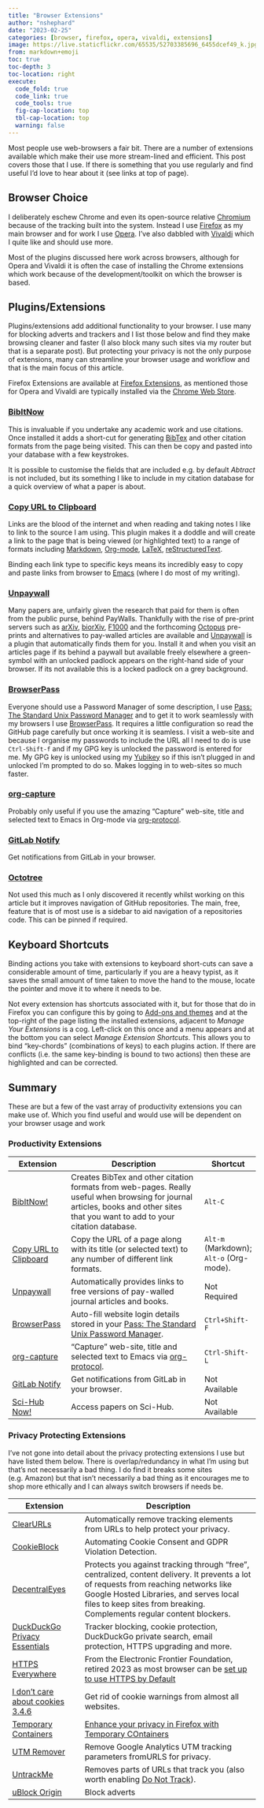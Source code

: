 ```yaml
---
title: "Browser Extensions"
author: "nshephard"
date: "2023-02-25"
categories: [browser, firefox, opera, vivaldi, extensions]
image: https://live.staticflickr.com/65535/52703385696_6455dcef49_k.jpg
from: markdown+emoji
toc: true
toc-depth: 3
toc-location: right
execute:
  code_fold: true
  code_link: true
  code_tools: true
  fig-cap-location: top
  tbl-cap-location: top
  warning: false
---
```


Most people use web-browsers a fair bit. There are a number of extensions available which make their use more
stream-lined and efficient. This post covers those that I use. If there is something that you use regularly and find
useful I'd love to hear about it (see links at top of page).

## Browser Choice

I deliberately eschew Chrome and even its open-source relative [Chromium](https://chromium.org/) because of the tracking
built into the system. Instead I use [Firefox](https://www.mozilla.com/firefox) as my main browser and for work I use
[Opera](https://www.opera.com/). I've also dabbled with [Vivaldi](https://vivaldi.com/) which I quite like and should
use more.

Most of the plugins discussed here work across browsers, although for Opera and Vivaldi it is often the case of
installing the Chrome extensions which work because of the development/toolkit on which the browser is based.

## Plugins/Extensions

Plugins/extensions add additional functionality to your browser. I use many for blocking adverts and trackers and I list
those below and find they make browsing cleaner and faster (I also block many such sites via my router but that is a
separate post). But protecting your privacy is not the only purpose of extensions, many can streamline your browser
usage and workflow and that is the main focus of this article.

Firefox Extensions are available at [Firefox Extensions](https://addons.mozilla.org/en-GB/firefox/extensions/), as
mentioned those for Opera and Vivaldi are typically installed via the [Chrome Web
Store](https://chrome.google.com/webstore/category/extensions).

### [BibItNow](https://addons.mozilla.org/en-US/firefox/addon/bibitnow/)

This is invaluable if you undertake any academic work and use citations. Once installed it adds a short-cut for
generating [BibTex](http://www.bibtex.org/) and other citation formats from the page being visited. This can then be
copy and pasted into your database with a few keystrokes.

It is possible to customise the fields that are included e.g. by default _Abtract_ is not included, but its something I
like to include in my citation database for a quick overview of what a paper is about.

### [Copy URL to Clipboard](https://github.com/asamuzaK/url2clipboard)

Links are the blood of the internet and when reading and taking notes I like to link to the source I am using. This
plugin makes it a doddle and will create a link to the page that is being viewed (or highlighted text) to a range of
formats including [Markdown](https://www.markdownguide.org/), [Org-mode](https://orgmode.org),
[LaTeX](https://www.latex-project.org/),
[reStructuredText](https://www.sphinx-doc.org/en/master/usage/restructuredtext/basics.html).

Binding each link type to specific keys means its incredibly easy to copy and paste links from browser to
[Emacs](https://www.gnu.org/software/emacs/) (where I do most of my writing).

### [Unpaywall](https://unpaywall.org/products/extension)

Many papers are, unfairly given the research that paid for them is often from the public purse, behind
PayWalls. Thankfully with the rise of pre-print servers such as [arXiv](https://arxiv.org/),
[biorXiv](https://www.biorxiv.org/), [F1000](https://f1000research.com/) and the forthcoming
[Octopus](https://octopus.ac) pre-prints and alternatives to pay-walled articles are available and
[Unpaywall](https://unpaywall.org/products/extension) is a plugin that automatically finds them for you. Install it and
when you visit an articles page if its behind a paywall but available freely elsewhere a green-symbol with an unlocked
padlock appears on the right-hand side of your browser. If its not available this is a locked padlock on a grey
background.

### [BrowserPass](https://github.com/browserpass/browserpass-extension)

Everyone should use a Password Manager of some description, I use [Pass: The Standard Unix Password
Manager](https://www.passwordstore.org/) and to get it to work seamlessly with my browsers I use
[BrowserPass](https://github.com/browserpass/browserpass-extension). It requires a little configuration so read the
GitHub page carefully but once working it is seamless. I visit a web-site and because I organise my passwords to include
the URL all I need to do is use `Ctrl-Shift-f` and if my GPG key is unlocked the password is entered for me. My GPG key
is unlocked using my
[Yubikey](https://support.yubico.com/hc/en-us/articles/360013790259-Using-Your-YubiKey-with-OpenPGP) so if this isn't
plugged in and unlocked I'm prompted to do so. Makes logging in to web-sites so much faster.

### [org-capture](https://github.com/sprig/org-capture-extension)

Probably only useful if you use the amazing "Capture" web-site, title and selected text to Emacs in Org-mode via
[org-protocol](https://orgmode.org/worg/org-contrib/org-protocol.html).

### [GitLab Notify](https://github.com/Mikescops/gitlab-notify-extension)

Get notifications from GitLab in your browser.

### [Octotree](https://www.octotree.io/)

Not used this much as I only discovered it recently whilst working on this article but it improves navigation of GitHub
repositories. The main, free, feature that is of most use is a sidebar to aid navigation of a repositories code. This
can be pinned if required.

## Keyboard Shortcuts

Binding actions you take with extensions to keyboard short-cuts can save a considerable amount of time, particularly if
you are a heavy typist, as it saves the small amount of time taken to move the hand to the mouse, locate the pointer and
move it to where it needs to be.

Not every extension has shortcuts associated with it, but for those that do in Firefox you can configure this by going
to [Add-ons and themes](about:addons) and at the top-right of the page listing the installed extensions, adjacent to
_Manage Your Extensions_ is a cog. Left-click on this once and a menu appears and at the bottom you can select _Manage
Extension Shortcuts_. This allows you to bind "key-chords" (combinations of keys) to each plugins action. If there are
conflicts (i.e. the same key-binding is bound to two actions) then these are highlighted and can be corrected.

## Summary

These are but a few of the vast array of productivity extensions you can make use of. Which you find useful and would
use will be dependent on your browser usage and work

### Productivity Extensions

| Extension                                                             | Description                                                                                                                                                                       | Shortcut                                |
|-----------------------------------------------------------------------|-----------------------------------------------------------------------------------------------------------------------------------------------------------------------------------|-----------------------------------------|
| [BibItNow!](https://addons.mozilla.org/en-US/firefox/addon/bibitnow/) | Creates BibTex and other citation formats from web-pages. Really useful when browsing for journal articles, books and other sites that you want to add to your citation database. | `Alt-C`                                 |
| [Copy URL to Clipboard](https://github.com/asamuzaK/url2clipboard)    | Copy the URL of a page along with its title (or selected text) to any number of different link formats.                                                                           | `Alt-m` (Markdown); `Alt-o` (Org-mode). |
| [Unpaywall](https://unpaywall.org/products/extension)                 | Automatically provides links to free versions of pay-walled journal articles and books.                                                                                           | Not Required                            |
| [BrowserPass](https://github.com/browserpass/browserpass-extension)   | Auto-fill website login details stored in your [Pass: The Standard Unix Password Manager](https://www.passwordstore.org/).                                                        | `Ctrl+Shift-F`                          |
| [org-capture](https://github.com/sprig/org-capture-extension)         | "Capture" web-site, title and selected text to Emacs via [org-protocol](https://orgmode.org/worg/org-contrib/org-protocol.html).                                                  | `Ctrl-Shift-L`                          |
| [GitLab Notify](https://github.com/Mikescops/gitlab-notify-extension) | Get notifications from GitLab in your browser.                                                                                                                                    | Not Available                           |
| [Sci-Hub Now!](https://github.com/0x01h/sci-hub-now)                  | Access papers on Sci-Hub.                                                                                                                                                         | Not Available                           |

### Privacy Protecting Extensions

I've not gone into detail about the privacy protecting extensions I use but have listed them below. There is
overlap/redundancy in what I'm using but that's not necessarily a bad thing. I do find it breaks some sites
(e.g. Amazon) but that isn't necessarily a bad thing as it encourages me to shop more ethically and I can always switch
browsers if needs be.

| Extension                                                                                               | Description                                                                                                                                                                                                                                               |
|---------------------------------------------------------------------------------------------------------|-----------------------------------------------------------------------------------------------------------------------------------------------------------------------------------------------------------------------------------------------------------|
| [ClearURLs](https://docs.clearurls.xyz/1.26.1/)                                                         | Automatically remove tracking elements from URLs to help protect your privacy.                                                                                                                                                                            |
| [CookieBlock](https://karelkubicek.github.io/post/cookieblock)                                          | Automating Cookie Consent and GDPR Violation Detection.                                                                                                                                                                                                   |
| [DecentralEyes](https://decentraleyes.org/)                                                             | Protects you against tracking through "free", centralized, content delivery. It prevents a lot of requests from reaching networks like Google Hosted Libraries, and serves local files to keep sites from breaking. Complements regular content blockers. |
| [DuckDuckGo Privacy Essentials](https://addons.mozilla.org/en-US/firefox/addon/duckduckgo-for-firefox/) | Tracker blocking, cookie protection, DuckDuckGo private search, email protection, HTTPS upgrading and more.                                                                                                                                                                                                                                                          |
| [HTTPS Everywhere](https://www.eff.org/https-everywhere)                                                | From the Electronic Frontier Foundation, retired 2023 as most browser can be [set up to use HTTPS by Default](https://www.eff.org/https-everywhere/set-https-default-your-browser)                                                                        |
| [I don't care about cookies 3.4.6](https://www.i-dont-care-about-cookies.eu/)                           | Get rid of cookie warnings from almost all websites.                                                                                                                                                                                                      |
| [Temporary Containers](https://github.com/stoically/temporary-containers)                               | [Enhance your privacy in Firefox with Temporary COntainers](https://medium.com/@stoically/enhance-your-privacy-in-firefox-with-temporary-containers-33925cd6cd21)                                                                                         |
| [UTM Remover](https://addons.mozilla.org/en-US/firefox/addon/utm-remover/)                              | Remove Google Analytics UTM tracking parameters fromURLS for privacy.                                                                                                                                                                                     |
| [UntrackMe](https://addons.mozilla.org/en-US/firefox/addon/untrack-me/)                                 | Removes parts of URLs that track you (also worth enabling [Do Not Track](https://support.mozilla.org/en-US/kb/how-do-i-turn-do-not-track-feature)).                                                                                                       |
| [uBlock Origin](https://ublockorigin.com/)                                                              | Block adverts                                                                                                                                                                                                                                             |
